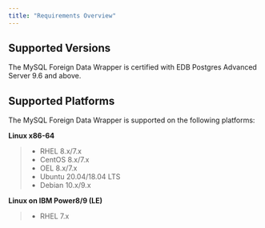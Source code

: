 ```yaml
---
title: "Requirements Overview"
---
```




## Supported Versions



The MySQL Foreign Data Wrapper is certified with EDB Postgres Advanced Server 9.6 and above.

## Supported Platforms



The MySQL Foreign Data Wrapper is supported on the following platforms:

**Linux x86-64**

> -   RHEL 8.x/7.x
> -   CentOS 8.x/7.x
> -   OEL 8.x/7.x
> -   Ubuntu 20.04/18.04 LTS
> -   Debian 10.x/9.x

**Linux on IBM Power8/9 (LE)**

> -   RHEL 7.x
